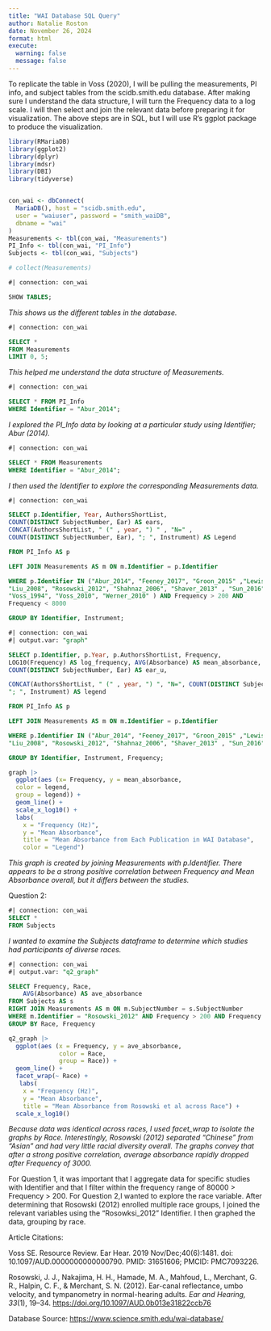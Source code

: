 ```yaml
---
title: "WAI Database SQL Query"
author: Natalie Roston
date: November 26, 2024
format: html
execute:
  warning: false
  message: false
---
```


To replicate the table in Voss (2020), I will be pulling the measurements, PI info, and subject tables from the scidb.smith.edu database. After making sure I understand the data structure, I will turn the Frequency data to a log scale. I will then select and join the relevant data before preparing it for visualization. The above steps are in SQL, but I will use R's ggplot package to produce the visualization.

```r
library(RMariaDB)
library(ggplot2)
library(dplyr)
library(mdsr)
library(DBI)
library(tidyverse)


con_wai <- dbConnect(
  MariaDB(), host = "scidb.smith.edu",
  user = "waiuser", password = "smith_waiDB", 
  dbname = "wai"
)
Measurements <- tbl(con_wai, "Measurements")
PI_Info <- tbl(con_wai, "PI_Info")
Subjects <- tbl(con_wai, "Subjects")

# collect(Measurements)
```

```sql
#| connection: con_wai

SHOW TABLES;
```

*This shows us the different tables in the database.*

```sql
#| connection: con_wai

SELECT *
FROM Measurements
LIMIT 0, 5;
```

*This helped me understand the data structure of Measurements.*

```sql
#| connection: con_wai

SELECT * FROM PI_Info
WHERE Identifier = "Abur_2014";
```

*I explored the PI_Info data by looking at a particular study using Identifier; Abur (2014).*

```sql
#| connection: con_wai

SELECT * FROM Measurements
WHERE Identifier = "Abur_2014";
```

*I then used the Identifier to explore the corresponding Measurements data.*

```sql
#| connection: con_wai

SELECT p.Identifier, Year, AuthorsShortList,
COUNT(DISTINCT SubjectNumber, Ear) AS ears,
CONCAT(AuthorsShortList, " (" , year, ") " , "N=" ,
COUNT(DISTINCT SubjectNumber, Ear), "; ", Instrument) AS Legend

FROM PI_Info AS p

LEFT JOIN Measurements AS m ON m.Identifier = p.Identifier

WHERE p.Identifier IN ("Abur_2014", "Feeney_2017", "Groon_2015" ,"Lewis_2015", 
"Liu_2008", "Rosowski_2012", "Shahnaz_2006", "Shaver_2013" , "Sun_2016", 
"Voss_1994", "Voss_2010", "Werner_2010" ) AND Frequency > 200 AND 
Frequency < 8000

GROUP BY Identifier, Instrument;


```

```sql
#| connection: con_wai
#| output.var: "graph"

SELECT p.Identifier, p.Year, p.AuthorsShortList, Frequency,
LOG10(Frequency) AS log_frequency, AVG(Absorbance) AS mean_absorbance,
COUNT(DISTINCT SubjectNumber, Ear) AS ear_u,

CONCAT(AuthorsShortList, " (" , year, ") ", "N=", COUNT(DISTINCT SubjectNumber, Ear), 
"; ", Instrument) AS legend

FROM PI_Info AS p

LEFT JOIN Measurements AS m ON m.Identifier = p.Identifier

WHERE p.Identifier IN ("Abur_2014", "Feeney_2017", "Groon_2015" ,"Lewis_2015", 
"Liu_2008", "Rosowski_2012", "Shahnaz_2006", "Shaver_2013" , "Sun_2016", "Voss_1994", "Voss_2010", "Werner_2010" ) AND Frequency > 200 AND Frequency < 8000

GROUP BY Identifier, Instrument, Frequency;
```


```r
graph |>
  ggplot(aes (x= Frequency, y = mean_absorbance,
  color = legend,
  group = legend)) +
  geom_line() +
  scale_x_log10() +
  labs(
    x = "Frequency (Hz)",
    y = "Mean Absorbance",
    title = "Mean Absorbance from Each Publication in WAI Database",
    color = "Legend")

```

*This graph is created by joining Measurements with p.Identifier. There appears to be a strong positive correlation between Frequency and Mean Absorbance overall, but it differs between the studies.*

Question 2:

```sql
#| connection: con_wai
SELECT *
FROM Subjects
```

*I wanted to examine the Subjects dataframe to determine which studies had participants of diverse races.*


```sql
#| connection: con_wai
#| output.var: "q2_graph"

SELECT Frequency, Race,
    AVG(Absorbance) AS ave_absorbance
FROM Subjects AS s
RIGHT JOIN Measurements AS m ON m.SubjectNumber = s.SubjectNumber 
WHERE m.Identifier = "Rosowski_2012" AND Frequency > 200 AND Frequency < 8000
GROUP BY Race, Frequency
```


```r
q2_graph |>
  ggplot(aes (x = Frequency, y = ave_absorbance,
              color = Race,
              group = Race)) +
  geom_line() +
  facet_wrap(~ Race) + 
   labs(
    x = "Frequency (Hz)",
    y = "Mean Absorbance",
    title = "Mean Absorbance from Rosowski et al across Race") +
  scale_x_log10()
```

*Because data was identical across races, I used facet_wrap to isolate the graphs by Race. Interestingly, Rosowski (2012) separated "Chinese" from "Asian" and had very little racial diversity overall. The graphs convey that after a strong positive correlation, average absorbance rapidly dropped after Frequency of 3000.*

For Question 1, it was important that I aggregate data for specific studies with Identifier and that I filter within the frequency range of 80000 \> Frequency \> 200. For Question 2,I wanted to explore the race variable. After determining that Rosowski (2012) enrolled multiple race groups, I joined the relevant variables using the "Rosowksi_2012" Identifier. I then graphed the data, grouping by race.

Article Citations:

Voss SE. Resource Review. Ear Hear. 2019 Nov/Dec;40(6):1481. doi: 10.1097/AUD.0000000000000790. PMID: 31651606; PMCID: PMC7093226.

Rosowski, J. J., Nakajima, H. H., Hamade, M. A., Mahfoud, L., Merchant, G. R., Halpin, C. F., & Merchant, S. N. (2012). Ear-canal reflectance, umbo velocity, and tympanometry in normal-hearing adults. *Ear and Hearing, 33*(1), 19–34. <https://doi.org/10.1097/AUD.0b013e31822ccb76>

Database Source: <https://www.science.smith.edu/wai-database/>
